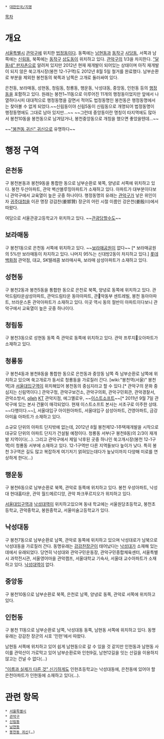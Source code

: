  * [[대한민국/지명]]

[[목차]]
= 개요 =
[[서울특별시]] [[관악구]]에 위치한 [[법정동]]이다.
동쪽에는 [[남현동]]과 [[동작구]] [[사당동]], 서쪽과 남쪽에는 [[신림동]], 북쪽에는 [[동작구]] [[상도동]]이 위치하고 있다. [[관악구]]의 1/3을 차지한다. [["달동네" 판자촌]]으로 알려져 있지만 2012년 현재 재개발이 되어있는 상태이며 아직 재개발이 되지 않은 쑥고개시장(봉천 12-1구역)도 2012년 8월 5일 철거를 완료했다. 남부순환로 부분을 제외한 봉천동의 북쪽과 남쪽은 고개로 둘러싸여 있다.

은천동, 보라매동, 성현동, 청림동, 청룡동, 행운동, 낙성대동, 중앙동, 인헌동 등의 [[행정동]]을 포함하고 있다. 원래는 봉천1~11동으로 이루어진 11개의 행정동이었지만 앞에서 나열하다시피 대대적으로 행정동명을 갈면서 적어도 법정동명인 봉천동은 행정동명에서는 찾아볼 수 없게 되었다.~~신림동이야 신림5동이 신림동으로 개명되어 법정동명이 행정동명에도 그대로 남아 있지만...~~ ~~그런데 중앙동이란 명칭이 타지역에도 많아서 봉천10동을 봉천동으로 남겨덨거나, 봉천중앙동으로 개칭을 했으면 좋았을텐데...~~

~~[["봉천동 귀신" 귀신]]으로 유명하다~~

= 행정 구역 =
== 은천동 ==
구 봉천본동과 봉천9동을 통합한 동으로 남부순환로 북쪽, 양녕로 서쪽에 위치하고 있다. 봉천 두산아파트, 관악 벽산블루밍아파트가 소재하고 있다. 아파트가 대부분이다보니 관악구에서 교육열이 높은 곳중 하나이다. 행정동명의 유래는 [[관악구]]가 낳은 위인이자 [[귀주대첩]]을 이끈 명장 강감찬(姜邯贊) 장군의 어린 시절 이름인 강은천(姜殷川)에서 따왔다.

여담으로 서울관광고등학교가 위치하고 있다. ~~[[관광]]당할수도~~

== 보라매동 ==
구 봉천1동으로 은천동 서쪽에 위치하고 있다. ~~[[보라매공원]]이 없다~~ [* 보라매공원의 5%만 보라매동이 차지하고 있다. 나머지 95%는 신대방2동이 차지하고 있다.]
[[롯데쇼핑|롯데백화점]] 관악점, 대교, SK텔레콤 보라매사옥, 보라매 삼성아파트가 소재하고 있다.

== 성현동 ==
구 봉천2동과 봉천5동을 통합한 동으로 은천로 북쪽, 양녕로 동쪽에 위치하고 있다.
관악드림타운삼성아파트, 관악드림타운 동아아파트, 관악동부 센트레빌, 봉천 동아아파트, 브라운스톤 관악아파트가 소재하고 있다.
이곳 역시 동의 절반이 아파트이다보니 관악구에서 교육열이 높은 곳중 하나이다.

== 청림동 ==
구 봉천3동으로 성현동 동쪽 즉 관악로 동쪽에 위치하고 있다.
관악 프루지오아파트가 소재하고 있다.

== 청룡동 ==
구 봉천4동과 봉천8동을 통합한 동으로 은천동과 중앙동 남쪽 즉 남부순환로 남쪽에 위치하고 있으며 쑥고개로가 동서로 청룡동을 가로질러 간다.
[wiki:"봉천역(서울)" 봉천역]과 [[서울대입구역]]이 위치해있어 봉천동의 중심지라고 할 수 있다.[* 관악구의 문화 중심지는 신림역이다.]
관악구청, 관악구보건소, 관악구의회, 관악구민회관, 관악경찰서, 관악소방서, [[olleh]] [[KT]] 관악지점, 에그옐로우, ~~[[이스트소프트]]~~[* 2011년 9월 7일 관악구에 있는 본사 건물이 매각되었다. 현재 이스트소프트 본사는 서초구로 이주한 상태. ~~다행이다.~~], 서울대입구 아이원아파트, 서울대입구 삼성아파트, 건영아파트, 금강아미움 아파트가 소재하고 있다.

소규모 단위의 아파트 단지밖에 없는데, 2012년 8월 봉천제12-1주택재개발을 시작으로 대규모 단위의 아파트 단지가 건설될 예정이다.
청룡동 서부(구 봉천8동)의 2/3이 재개발 지역이다(...). 그리고 관악구에서 제일 낙후된 곳중 하나인 쑥고개시장(봉천 12-1구역)이 청룡동 서부에 소재하고 있다. 12-1구역만 다른 지역들보다 높이가 낮다. 특히 봉천 3구역은 길도 많고 복잡하게 여기저기 얽혀있는데다가 높낮이까지 다양해 미로를 연상하게 한다(...)

== 행운동 ==
구 봉천6동으로 남부순환로 북쪽, 관악로 동쪽에 위치하고 있다.
봉천 우성아파트, 낙성대 현대홈타운, 관악 월드메르디앙, 관악 파크푸르지오가 위치하고 있다.

[[서울대입구역]]과 [[낙성대역]]이 위치하고있으며 동내 학교에는 서울원당초등학교, 봉천초등학교, 관악중학교, 봉원중학교, 서울미술고등학교가 있다.

== 낙성대동 ==
구 봉천7동으로 남부순환로 남쪽, 관악로 동쪽에 위치하고 있으며 낙성대로가 남북으로 낙성대동을 가로질러 간다.
동명유래는 [[강감찬]]장군이 태어났다는 [[낙성대]]가 소재해 있는데에서 유래되었다.
당연히 낙성대와 관악구민운동장, 관악구민종합체육센터, 서울특별시 과학전시관, 서울영어마을 관악캠프, 서울대학교 기숙사, 서울대 교수아파트가 소재하고 있다. [[낙성대역]]이 없다.

== 중앙동 ==
구 봉천10동으로 남부순환로 북쪽, 은천로 남쪽, 양녕로 동쪽, 관악로 서쪽에 위치하고 있다.

== 인헌동 ==
구 봉천 11동으로 남부순환로 남쪽, 낙성대동 동쪽, 남현동 서쪽에 위치하고 있다. 동명 유래는 강감찬 장군의 시호 '인헌'에서 따왔다. 

남현동 서쪽에 위치하고 있어 쉽게 남현동으로 갈 수 있을 것 같지만 인헌동과 남현동 사이를 관악산이 가로막고 있어 남부순환로와 인헌9길, 남현12길을 잇는 산길을 이용하지 않고는 건널 수 없다(...)

[["이름과 실제가 다른 것" 신기하게도]] 인헌초등학교는 낙성대동에, 은천동에 있어야 할 은천아파트가 인헌동에 소재하고 있다(...).

= 관련 항목 =
 * [[서울특별시]]
 * [[관악구]]
 * [[신림동]]
 * [[남현동]]
 * [[봉천동 귀신]](…)
